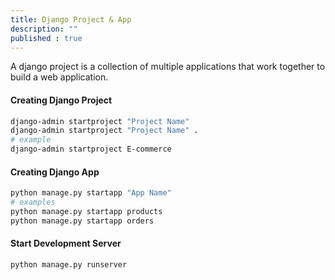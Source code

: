 ```yaml
---
title: Django Project & App
description: ""
published : true
---
```


A django project is a collection of multiple applications that work together to build a web application.

#### Creating Django Project 
```bash
django-admin startproject "Project Name"
django-admin startproject "Project Name" .
# example
django-admin startproject E-commerce
```

#### Creating Django App
```bash
python manage.py startapp "App Name"
# examples
python manage.py startapp products
python manage.py startapp orders
```

#### Start Development Server
```bash
python manage.py runserver
```
